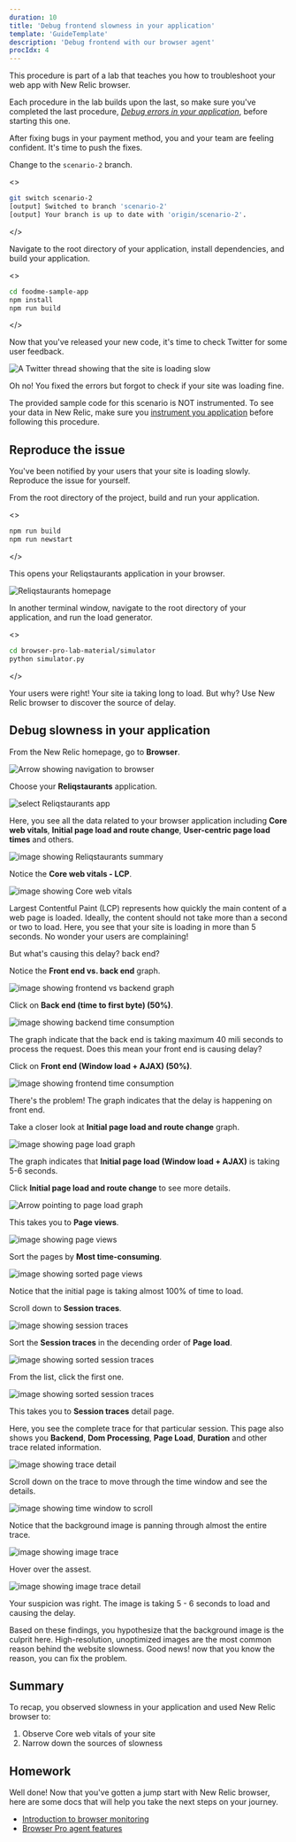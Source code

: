 ```yaml
---
duration: 10
title: 'Debug frontend slowness in your application'
template: 'GuideTemplate'
description: 'Debug frontend with our browser agent'
procIdx: 4
---
```


<Callout variant="course" title="lab">

This procedure is part of a lab that teaches you how to troubleshoot your web app with New Relic browser.

Each procedure in the lab builds upon the last, so make sure you've completed the last procedure, [_Debug errors in your application_](/collect-data/browser/debug-errors), before starting this one.

</Callout>

After fixing bugs in your payment method, you and your team are feeling confident. It's time to push the fixes.

Change to the `scenario-2` branch.

<>

```bash
git switch scenario-2
[output] Switched to branch 'scenario-2'
[output] Your branch is up to date with 'origin/scenario-2'.
```

</>

Navigate to the root directory of your application, install dependencies, and build your application.

<>

```bash
cd foodme-sample-app
npm install
npm run build
```

</>

Now that you've released your new code, it's time to check Twitter for some user feedback.

![A Twitter thread showing that the site is loading slow](../../../images/nr-browser/scenario-2/tweet.png)

Oh no! You fixed the errors but forgot to check if your site was loading fine.


<Callout variant='important'>

The provided sample code for this scenario is NOT instrumented. To see your data in New Relic, make sure you [instrument you application](/collect-data/browser/install-browser-agent) before following this procedure. 

</Callout>

## Reproduce the issue

You've been notified by your users that your site is loading slowly. Reproduce the issue for yourself.

From the root directory of the project, build and run your application.

<>

```bash
npm run build
npm run newstart
```

</>

This opens your Reliqstaurants application in your browser.

![Reliqstaurants homepage](../../../images/nr-browser/scenario-1/new-homepage.png)

In another terminal window, navigate to the root directory of your application, and run the load generator.

<>

```bash
cd browser-pro-lab-material/simulator
python simulator.py
```

</>

Your users were right! Your site ia taking long to load. But why? Use New Relic browser to discover the source of delay.

## Debug slowness in your application

<Steps>

<Step>

From the New Relic homepage, go to **Browser**.

![Arrow showing navigation to browser](../../../images/nr-browser/scenario-1/navigate-to-browser.png)

</Step>

<Step>

Choose your **Reliqstaurants** application.

![select Reliqstaurants app](../../../images/nr-browser/scenario-1/browser-apps.png)

</Step>

<Step>

Here, you see all the data related to your browser application including **Core web vitals**, **Initial page load and route change**, **User-centric page load times** and others.

![image showing Reliqstaurants summary](../../../images/nr-browser/scenario-1/reliq-summary.png)

</Step>

Notice the **Core web vitals - LCP**.

![image showing Core web vitals](../../../images/nr-browser/scenario-2/LCP.png)

Largest Contentful Paint (LCP) represents how quickly the main content of a web page is loaded. Ideally, the content should not take more than a second or two to load. 
Here, you see that your site is loading in more than 5 seconds. No wonder your users are complaining!  

But what's causing this delay? back end?

<Step>

Notice the **Front end vs. back end** graph.

![image showing frontend vs backend graph](../../../images/nr-browser/scenario-2/frontend-vs-backend.png)

Click on **Back end (time to first byte) (50%)**. 

![image showing backend time consumption](../../../images/nr-browser/scenario-2/backend.png)

The graph indicate that the back end is taking maximum 40 mili seconds to process the request. Does this mean your front end is causing delay? 

Click on **Front end (Window load + AJAX) (50%)**.

![image showing frontend time consumption](../../../images/nr-browser/scenario-2/frontend.png)

There's the problem! The graph indicates that the delay is happening on front end.

</Step>

<Step>

Take a closer look at **Initial page load and route change** graph.

![image showing page load graph](../../../images/nr-browser/scenario-2/page-load-graph.png)

The graph indicates that **Initial page load (Window load + AJAX)** is taking 5-6 seconds. 

</Step>

<Step>

Click **Initial page load and route change** to see more details.

![Arrow pointing to page load graph](../../../images/nr-browser/scenario-2/page-load-detail.png)

This takes you to **Page views**.

![image showing page views](../../../images/nr-browser/scenario-2/page-views.png)

Sort the pages by **Most time-consuming**.

![image showing sorted page views](../../../images/nr-browser/scenario-2/page-view-time.png)

Notice that the initial page is taking almost 100% of time to load. 

</Step>

<Step>

Scroll down to **Session traces**.

![image showing session traces](../../../images/nr-browser/scenario-2/session-traces.png)

</Step>

<Step>

Sort the **Session traces** in the decending order of **Page load**.

![image showing sorted session traces](../../../images/nr-browser/scenario-2/sorted-session-traces.png)

</Step>

<Step>

From the list, click the first one.

![image showing sorted session traces](../../../images/nr-browser/scenario-2/navigate-to-trace-detail.png)

This takes you to **Session traces** detail page.

</Step>

<Step>

Here, you see the complete trace for that particular session. This page also shows you **Backend**, **Dom Processing**, **Page Load**, **Duration** and other trace related information.

![image showing trace detail](../../../images/nr-browser/scenario-2/trace.png)

</Step>

<Step>

Scroll down on the trace to move through the time window and see the details. 

![image showing time window to scroll](../../../images/nr-browser/scenario-2/scroll.png)

</Step>

<Step>

Notice that the background image is panning through almost the entire trace.

![image showing image trace](../../../images/nr-browser/scenario-2/image-trace.png)

</Step>

<Step>

Hover over the assest.

![image showing image trace detail](../../../images/nr-browser/scenario-2/image-trace-detail.png)

Your suspicion was right. The image is taking 5 - 6 seconds to load and causing the delay.

</Step>

</Steps>

Based on these findings, you hypothesize that the background image is the culprit here. High-resolution, unoptimized images are the most common reason behind the website slowness.
Good news! now that you know the reason, you can fix the problem.

## Summary

To recap, you observed slowness in your application and used New Relic browser to:

1. Observe Core web vitals of your site
2. Narrow down the sources of slowness

## Homework

Well done! Now that you've gotten a jump start with New Relic browser, here are some docs that will help you take the next steps on your journey.

- [Introduction to browser monitoring](https://docs.newrelic.com/docs/browser/browser-monitoring/getting-started/introduction-browser-monitoring/)
- [Browser Pro agent features](https://docs.newrelic.com/docs/browser/new-relic-browser/browser-pro-features/intro-to-browser-pro-features)

